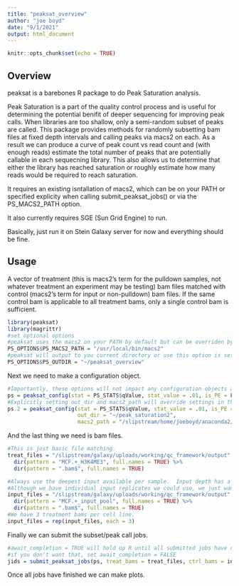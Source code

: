 ```yaml
---
title: "peaksat_overview"
author: "joe boyd"
date: "9/1/2021"
output: html_document
---
```


```r
knitr::opts_chunk$set(echo = TRUE)
```

## Overview

peaksat is a barebones R package to do Peak Saturation analysis.

Peak Saturation is a part of the quality control process and is useful for determining the potential benifit of deeper sequencing for improving peak calls.  When libraries are too shallow, only a semi-random subset of peaks are called.  This package provides methods for randomly subsetting bam files at fixed depth intervals and calling peaks via macs2 on each.  As a result we can produce a curve of peak count vs read count and (with enough reads) estimate the total number of peaks that are potentially callable in each sequecning library.  This also allows us to determine that either the library has reached saturation or roughly estimate how many reads would be required to reach saturation.

It requires an existing isntallation of macs2, which can be on your PATH or specified explicity when calling submit_peaksat_jobs() or via the PS_MACS2_PATH option.

It also currently requires SGE (Sun Grid Engine) to run.

Basically, just run it on Stein Galaxy server for now and everything should be fine.


## Usage

A vector of treatment (this is macs2's term for the pulldown samples, not whatever treatment an experiment may be testing) bam files matched with control (macs2's term for input or non-pulldown) bam files.  If the same control bam is applicable to all treatment bams, only a single control bam is sufficient.

```r
library(peaksat)
library(magrittr)
#set optional options
#peaksat uses the macs2 on your PATH by default but can be overriden by setting the PS_MACS2_PATH option
PS_OPTIONS$PS_MACS2_PATH = "/usr/local/bin/macs2"
#peaksat will output to you current directory or use this option is set
PS_OPTIONS$PS_OUTDIR = "~/peaksat_overview"
```

Next we need to make a configuration object.

```r
#Importantly, these options will not impact any configuration objects already created.
ps = peaksat_config(stat = PS_STATS$qValue, stat_value = .01, is_PE = FALSE)
#Explicitly setting out_dir and macs2_path will override settings in the options.
ps.2 = peaksat_config(stat = PS_STATS$qValue, stat_value = .01, is_PE = FALSE, 
                      out_dir = "~/peak_saturation2", 
                      macs2_path = "/slipstream/home/joeboyd/anaconda2/bin/macs2")
```

And the last thing we need is bam files.

```r
#This is just basic file matching.
treat_files = "/slipstream/galaxy/uploads/working/qc_framework/output" %>%
  dir(pattern = "MCF.+_H3K4ME3", full.names = TRUE) %>%
  dir(pattern = ".bam$", full.names = TRUE)

#Always use the deepest input available per sample.  Input depth has a big impact on peak calling.
#Although we have individual input replicates we could use, we just want the pooled versions.
input_files = "/slipstream/galaxy/uploads/working/qc_framework/output" %>%
  dir(pattern = "MCF.+_input_pool", full.names = TRUE) %>%
  dir(pattern = ".bam$", full.names = TRUE)
#We have 3 treatment bams per cell line.
input_files = rep(input_files, each = 3)
```

Finally we can submit the subset/peak call jobs.

```r
#await_completion = TRUE will hold up R until all submitted jobs have completed. This is useful so you can wait to run the remainder of a script that depends on peaksat completing.
#if you don't want that, set await_completion = FALSE
jids = submit_peaksat_jobs(ps, treat_bams = treat_files, ctrl_bams = input_files, await_completion = TRUE)
```

Once all jobs have finished we can make plots.

```r

```
